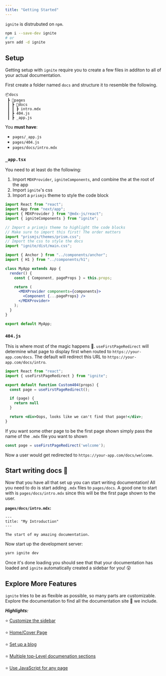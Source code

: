 ```yaml
---
title: "Getting Started"
---
```


`ignite` is distrubuted on `npm`.

```bash
npm i --save-dev ignite
# or
yarn add -d ignite
```

## Setup

Getting setup with `ignite` require you to create a few files in additon to all of your actual documentation.

First create a folder named `docs` and structure it to resemble the following.

```
📦docs
 ┣ 📂pages
 ┃ ┣ 📂docs
 ┃ ┃ ┣ intro.mdx
 ┃ ┣ 404.js
 ┃ ┣ _app.js
```

You **must have**:

- `pages/_app.js`
- `pages/404.js`
- `pages/docs/intro.mdx`

### `_app.tsx`

You need to at least do the following:

1. Import `MDXProvider`, `igniteComponents`, and combine the at the root of the app
2. Import `ignite`'s css
3. Import a `prismjs` theme to style the code block

```jsx
import React from "react";
import App from "next/app";
import { MDXProvider } from "@mdx-js/react";
import { igniteComponents } from "ignite";

// Import a prismjs theme to highlight the code blocks
// Make sure to import this first! The order matters
import "prismjs/themes/prism.css";
// Import the css to style the docs
import "ignite/dist/main.css";

import { Anchor } from "../components/anchor";
import { H1 } from "../components/h1";

class MyApp extends App {
  render() {
    const { Component, pageProps } = this.props;

    return (
      <MDXProvider components={components}>
        <Component {...pageProps} />
      </MDXProvider>
    );
  }
}

export default MyApp;
```

### `404.js`

This is where most of the magic happens :confetti_ball:.
`useFirstPageRedirect` will determine what page to display first when routed to `https://your-app.com/docs`.
The default will redirect this URL to `https://your-app.com/docs/intro`.

```jsx
import React from "react";
import { useFirstPageRedirect } from "ignite";

export default function Custom404(props) {
  const page = useFirstPageRedirect();

  if (page) {
    return null
  }

  return <div>Oops, looks like we can't find that page!</div>;
}
```

If you want some other page to be the first page shown simply pass the name of the `.mdx` file you want to shown

```js
const page = useFirstPageRedirect('welcome');
```

Now a user would get redirected to `https://your-app.com/docs/welcome`.

## Start writing docs :tada:

Now that you have all that set up you can start writing documentation!
All you need to do is start adding `.mdx` files to `pages/docs`.
A good one to start with is `pages/docs/intro.mdx` since this will be the first page shown to the user.

**`pages/docs/intro.mdx`:**

```mdx
---
title: "My Introduction"
---

The start of my amazing documentation.
```

Now start up the development server:

```sh
yarn ignite dev
```

Once it's done loading you should see that that your documentation has loaded and `ignite` automatically created a sidebar for you! :astonished:

## Explore More Features

`ignite` tries to be as flexible as possible, so many parts are customizable.
Explore the documentation to find all the documentation site :candy: we include.

***Highlights:***

:star: [Customize the sidebar](./features/custom-sidebar)

:star: [Home/Cover Page](./features/home-page)

:star: [Set up a blog](./features/blog)

:star: [Multiple top-Level documenation sections](./features/multi-docs)

:star: [Use JavaScript for any page](./advanced-features/javascript-pages)
